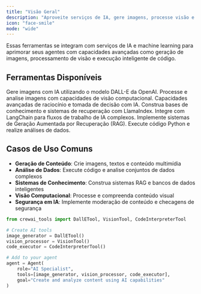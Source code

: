 ```yaml
---
title: "Visão Geral"
description: "Aproveite serviços de IA, gere imagens, processe visão e construa sistemas inteligentes"
icon: "face-smile"
mode: "wide"
---
```


Essas ferramentas se integram com serviços de IA e machine learning para aprimorar seus agentes com capacidades avançadas como geração de imagens, processamento de visão e execução inteligente de código.

## **Ferramentas Disponíveis**

<CardGroup cols={2}>
  <Card title="DALL-E Tool" icon="image" href="/pt-BR/tools/ai-ml/dalletool">
    Gere imagens com IA utilizando o modelo DALL-E da OpenAI.
  </Card>

  <Card title="Vision Tool" icon="eye" href="/pt-BR/tools/ai-ml/visiontool">
    Processe e analise imagens com capacidades de visão computacional.
  </Card>

  <Card title="AI Mind Tool" icon="brain" href="/pt-BR/tools/ai-ml/aimindtool">
    Capacidades avançadas de raciocínio e tomada de decisão com IA.
  </Card>

  <Card title="LlamaIndex Tool" icon="llama" href="/pt-BR/tools/ai-ml/llamaindextool">
    Construa bases de conhecimento e sistemas de recuperação com LlamaIndex.
  </Card>

  <Card title="LangChain Tool" icon="link" href="/pt-BR/tools/ai-ml/langchaintool">
    Integre com LangChain para fluxos de trabalho de IA complexos.
  </Card>

  <Card title="RAG Tool" icon="database" href="/pt-BR/tools/ai-ml/ragtool">
    Implemente sistemas de Geração Aumentada por Recuperação (RAG).
  </Card>

  <Card title="Code Interpreter Tool" icon="code" href="/pt-BR/tools/ai-ml/codeinterpretertool">
    Execute código Python e realize análises de dados.
  </Card>


</CardGroup>

## **Casos de Uso Comuns**

- **Geração de Conteúdo**: Crie imagens, textos e conteúdo multimídia
- **Análise de Dados**: Execute código e analise conjuntos de dados complexos
- **Sistemas de Conhecimento**: Construa sistemas RAG e bancos de dados inteligentes
- **Visão Computacional**: Processe e compreenda conteúdo visual
- **Segurança em IA**: Implemente moderação de conteúdo e checagens de segurança

```python
from crewai_tools import DallETool, VisionTool, CodeInterpreterTool

# Create AI tools
image_generator = DallETool()
vision_processor = VisionTool()
code_executor = CodeInterpreterTool()

# Add to your agent
agent = Agent(
    role="AI Specialist",
    tools=[image_generator, vision_processor, code_executor],
    goal="Create and analyze content using AI capabilities"
)
```
